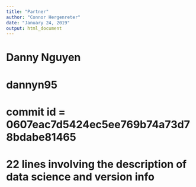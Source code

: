 ```yaml
---
title: "Partner"
author: "Connor Hergenreter"
date: "January 24, 2019"
output: html_document
---
```


# Danny Nguyen
# dannyn95
# commit id = 0607eac7d5424ec5ee769b74a73d78bdabe81465
# 22 lines involving the description of data science and version info
